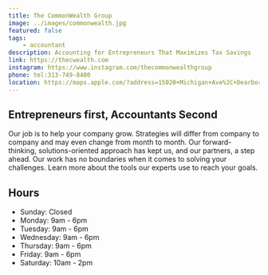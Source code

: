 ```yaml
---
title: The CommonWealth Group
image: ../images/commonwealth.jpg
featured: false
tags:
    - accountant
description: Accounting for Entrepreneurs That Maximizes Tax Savings
link: https://thecwealth.com
instagram: https://www.instagram.com/thecommonwealthgroup
phone: tel:313-749-8400
location: https://maps.apple.com/?address=15020+Michigan+Ave%2C+Dearborn%2C+MI+48126%2C+United+States&auid=15348929872650853425&ll=42.3183341%2C-83.1901334&lsp=9902&q=CommonWealth+Accountants+%26+Counselors
---
```


## Entrepreneurs first, Accountants Second

Our job is to help your company grow. Strategies will differ from company to company and may even change from month to month. Our forward-thinking, solutions-oriented approach has kept us, and our partners, a step ahead. Our work has no boundaries when it comes to solving your challenges. Learn more about the tools our experts use to reach your goals.

## Hours

- Sunday: Closed
- Monday: 9am - 6pm
- Tuesday: 9am - 6pm
- Wednesday: 9am - 6pm
- Thursday: 9am - 6pm
- Friday: 9am - 6pm
- Saturday: 10am - 2pm